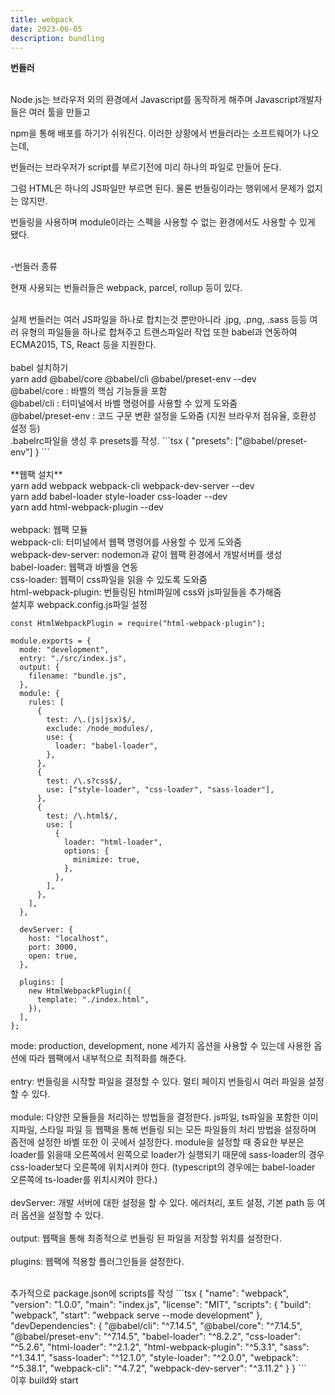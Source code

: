 ```yaml
---
title: webpack
date: 2023-06-05
description: bundling
---
```


**번들러**

<br />
Node.js는 브라우저 외의 환경에서 Javascript를 동작하게 해주며 Javascript개발자들은
여러 툴을 만들고

npm을 통해 배포를 하기가 쉬워진다. 이러한 상황에서 번들러라는 소프트웨어가 나오는데,

번들러는 브라우저가 script를 부르기전에 미리 하나의 파일로 만들어 둔다.

그럼 HTML은 하나의 JS파일만 부르면 된다. 물론 번들링이라는 행위에서 문제가 없지는 않지만.

번들링을 사용하며 module이라는 스펙을 사용할 수 없는 환경에서도 사용할 수 있게 됐다.

<br />
-번들러 종류

현재 사용되는 번들러들은 webpack, parcel, rollup 등이 있다.

<br />
실제 번들러는 여러 JS파일을 하나로 합치는것 뿐만아니라 .jpg, .png, .sass 등등 여러
유형의 파일들을 하나로 합쳐주고 트랜스파일러 작업 또한 babel과 연동하여 ECMA2015,
TS, React 등을 지원한다.

<br />
<br />
babel 설치하기
<br />
yarn add @babel/core @babel/cli @babel/preset-env --dev
<br />
@babel/core : 바벨의 핵심 기능들을 포함 <br />
@babel/cli : 터미널에서 바벨 명령어를 사용할 수 있게 도와줌
<br /> @babel/preset-env : 코드 구문 변환 설정을 도와줌 (지원 브라우저 점유율,
호환성 설정 등)
<br />
.babelrc파일을 생성 후 presets를 작성.
```tsx
{
  "presets": ["@babel/preset-env"]
}
```
<br />
<br />
**웹팩 설치**<br />
yarn add webpack webpack-cli webpack-dev-server --dev<br />
yarn add babel-loader style-loader css-loader --dev<br />
yarn add html-webpack-plugin --dev <br />

<br />
webpack: 웹팩 모듈
<br /> webpack-cli: 터미널에서 웹팩 명령어를 사용할 수 있게 도와줌 <br />
webpack-dev-server: nodemon과 같이 웹팩 환경에서 개발서버를 생성 <br />
babel-loader: 웹팩과 바벨을 연동 <br />
css-loader: 웹팩이 css파일을 읽을 수 있도록 도와줌
<br /> html-webpack-plugin: 번들링된 html파일에 css와 js파일들을 추가해줌
<br />
설치후 webpack.config.js파일 설정
<br />

```tsx
const HtmlWebpackPlugin = require("html-webpack-plugin");

module.exports = {
  mode: "development",
  entry: "./src/index.js",
  output: {
    filename: "bundle.js",
  },
  module: {
    rules: [
      {
        test: /\.(js|jsx)$/,
        exclude: /node_modules/,
        use: {
          loader: "babel-loader",
        },
      },
      {
        test: /\.s?css$/,
        use: ["style-loader", "css-loader", "sass-loader"],
      },
      {
        test: /\.html$/,
        use: [
          {
            loader: "html-loader",
            options: {
              minimize: true,
            },
          },
        ],
      },
    ],
  },

  devServer: {
    host: "localhost",
    port: 3000,
    open: true,
  },

  plugins: [
    new HtmlWebpackPlugin({
      template: "./index.html",
    }),
  ],
};
```

mode: production, development, none 세가지 옵션을 사용할 수 있는데 사용한 옵션에 따라 웹팩에서 내부적으로 최적화를 해준다.<br /><br />
entry: 번들링을 시작할 파일을 결정할 수 있다. 멀티 페이지 번들링시 여러 파일을 설정할 수 있다.<br /><br />
module: 다양한 모듈들을 처리하는 방법들을 결정한다. js파일, ts파일을 포함한 이미지파일, 스타일 파일 등 웹팩을 통해 번들링 되는 모든 파일들의 처리 방법을 설정하며 좀전에 설정한 바벨 또한 이 곳에서 설정한다. module을 설정할 때 중요한 부분은 loader를 읽을때 오른쪽에서 왼쪽으로 loader가 실행되기 때문에 sass-loader의 경우 css-loader보다 오른쪽에 위치시켜야 한다. (typescript의 경우에는 babel-loader 오른쪽에 ts-loader를 위치시켜야 한다.)<br /><br />
devServer: 개발 서버에 대한 설정을 할 수 있다. 에러처리, 포트 설정, 기본 path 등 여러 옵션을 설정할 수 있다.<br /><br />
output: 웹팩을 통해 최종적으로 번들링 된 파일을 저장할 위치를 설정한다.<br /><br />
plugins: 웹팩에 적용할 플러그인들을 설정한다.

<br />
추가적으로 package.json에 scripts를 작성
```tsx
{
  "name": "webpack",
  "version": "1.0.0",
  "main": "index.js",
  "license": "MIT",
  "scripts": {
    "build": "webpack",
    "start": "webpack serve --mode development"
  },
  "devDependencies": {
    "@babel/cli": "^7.14.5",
    "@babel/core": "^7.14.5",
    "@babel/preset-env": "^7.14.5",
    "babel-loader": "^8.2.2",
    "css-loader": "^5.2.6",
    "html-loader": "^2.1.2",
    "html-webpack-plugin": "^5.3.1",
    "sass": "^1.34.1",
    "sass-loader": "^12.1.0",
    "style-loader": "^2.0.0",
    "webpack": "^5.38.1",
    "webpack-cli": "^4.7.2",
    "webpack-dev-server": "^3.11.2"
  }
}
```
<br />
이후 build와 start
